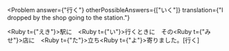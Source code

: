
<Problem
  answer={"行く"}
  otherPossibleAnswers={["いく"]}
  translation={"I dropped by the shop going to the station."}
>
  <Ruby t={"えき"}>駅</Ruby>に　<Hide><Ruby t={"い"}>行</Ruby>く</Hide>ときに　その<Ruby t={"みせ"}>店</Ruby>に　<Ruby t={"た"}>立</Ruby>ち<Ruby t={"よ"}>寄</Ruby>りました。[行く]
</Problem>